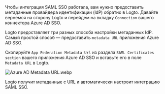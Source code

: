 Чтобы интеграция SAML SSO работала, вам нужно предоставить метаданные провайдера идентификации (IdP) обратно в Logto. Давайте вернемся на сторону Logto и перейдем на вкладку `Connection` вашего коннектора Azure AD SSO.

Logto предоставляет три разных способа настройки метаданных IdP. Самый простой способ — предоставить `metadata URL` приложения Azure AD SSO.

Скопируйте `App Federation Metadata Url` из раздела `SAML Certificates section` вашего приложения Azure AD SSO и вставьте его в поле `Metadata URL` в Logto.

![Azure AD Metadata URL.webp](./assets/azure_ad_metadata_url.webp)

Logto получит метаданные с URL и автоматически настроит интеграцию SAML SSO.
